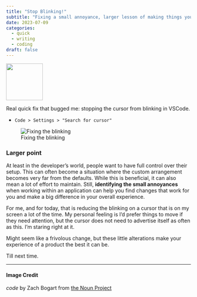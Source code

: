 ```yaml
---
title: "Stop Blinking!"
subtitle: "Fixing a small annoyance, larger lesson of making things your own."
date: 2023-07-09
categories:
  - quick
  - writing
  - coding
draft: false
---
```


![](64 - code.svg){fig-align="center" width="100"}

Real quick fix that bugged me: stopping the cursor from blinking in VSCode.

- `Code > Settings > "Search for cursor"`

![Fixing the blinking](vscode-settings.png)

### Larger point
At least in the developer's world, people want to have full control over their setup. This can often become a situation where the custom arrangement becomes very far from the defaults. While this is beneficial, it can also mean a lot of effort to maintain. Still, **identifying the small annoyances** when working within an application can help you find changes that work for you and make a big difference in your overall experience.

For me, and for today, that is reducing the blinking on a cursor that is on my screen a lot of the time. My personal feeling is I'd prefer things to move if they need attention, but the cursor does not need to advertise itself as often as this. I'm staring right at it.

Might seem like a frivolous change, but these little alterations make your experience of a product the best it can be.

Till next time.

---
#### Image Credit

*code* by Zach Bogart from [the Noun Project](https://thenounproject.com/zachbogart)